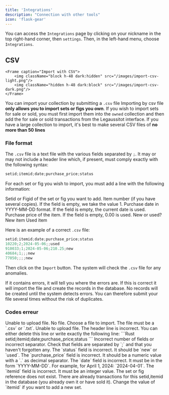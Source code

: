 ```yaml
---
title: 'Integrations'
description: "Connection with other tools"
icon: 'flask-gear'
---
```

You can access the `Integrations` page by clicking on your nickname in the top right-hand corner, then `settings`. Then, in the left-hand menu, choose `Integrations`.
## CSV
    <Frame caption="Import with CSV">
        <img className="block h-48 dark:hidden" src="/images/import-csv-light.png"/>
        <img className="hidden h-48 dark:block" src="/images/import-csv-dark.png"/>
    </Frame>

You can import your collection by submitting a `.csv` file
<Note>Importing by csv file **only allows you to import sets or figs you own**. If you wish to import sets for sale or sold, you must first import them into the `owned` collection and then add the for sale or sold transactions from the Legaussitot interface.</Note>
<Warning>If you have a large collection to import, it's best to make several CSV files of **no more than 50 lines**</Warning>
### File format
The `.csv` file is a text file with the various fields separated by `;`.
It may or may not include a header line which, if present, must comply exactly with the following syntax:
```Rust
setid;itemid;date;purchase_price;status
```
For each set or fig you wish to import, you must add a line with the following information:

<AccordionGroup>
  <Accordion icon="input-text" title="setid (or figid)">
    <ResponseField name="setid" type="text" required>
      Setid or Figid of the set or fig you want to add.
    </ResponseField>
  </Accordion>
  <Accordion icon="input-numeric" title="itemid">
    <ResponseField name="itemid" type="integer" default="1">
      Item number (if you have several copies). If the field is empty, we take the value 1.
    </ResponseField>
  </Accordion>
  <Accordion icon="calendar-days" title="date">
    <ResponseField name="date" type="date" default="now()">
      Purchase date in YYYY-MM-DD format. If the field is empty, the current date is used.
    </ResponseField>
  </Accordion>
   <Accordion icon="input-numeric" title="purchase_price">
    <ResponseField name="purchase_price" type="decimal" default="0.00">
      Purchase price of the item. If the field is empty, 0.00 is used.
    </ResponseField>
  </Accordion>
    <Accordion icon="list-dropdown" title="status">
      <ResponseField name="status" type="list" required>
        New or used?
        <Expandable title="properties">
          <ResponseField name="new" type="string">
            New item
          </ResponseField>
          <ResponseField name="used" type="string">
            Used item
          </ResponseField>
        </Expandable>
      </ResponseField>
    </Accordion>
  </AccordionGroup>

  Here is an example of a correct `.csv` file:
  ```Rust
setid;itemid;date;purchase_price;status
10220;2;2024-05-06;;used
910033;1;2024-05-06;210.25;new
40684;1;;;new
77050;;;;new
```
Then click on the `Import` button. The system will check the `.csv` file for any anomalies. 

If it contains errors, it will tell you where the errors are.
If this is correct it will import the file and create the records in the database.
<Note> No records will be created until the system detects errors. You can therefore submit your file several times without the risk of duplicates.</Note>

### Codes erreur
<AccordionGroup>
  <Accordion icon="circle-exclamation" title="ERROR 11">
    Unable to upload file.
  </Accordion>
    <Accordion icon="circle-exclamation" title="ERROR 12">
    No file.
    Choose a file to import.
  </Accordion>
    <Accordion icon="circle-exclamation" title="ERROR 13">
    The file must be a `.csv` or `.txt`.
  </Accordion>
    <Accordion icon="circle-exclamation" title="ERROR 14">
    Unable to upload file.
  </Accordion>
    <Accordion icon="circle-exclamation" title="ERROR 21">
    The header line is incorrect.
    You can either delete this line or write exactly the following line:
    ```Rust
    setid;itemid;date;purchase_price;status
    ```
  </Accordion>
    <Accordion icon="circle-exclamation" title="ERROR 31">
    Incorrect number of fields or incorrect separator.
    Check that fields are separated by `;` and that you haven't forgotten any.
  </Accordion>
    <Accordion icon="circle-exclamation" title="ERROR 32">
    The `status` field is incorrect. It should be `new` or `used`.
  </Accordion>
    <Accordion icon="circle-exclamation" title="ERROR 33">
    The `purchase_price` field is incorrect. It should be a numeric value with a `.` as decimal separator.
  </Accordion>
  <Accordion icon="circle-exclamation" title="ERROR 34">
    The `date` field is incorrect. It must be in the form `YYYY-MM-DD`. For example, for April 1, 2024: `2024-04-01`.
  </Accordion>
    <Accordion icon="circle-exclamation" title="ERROR 35">
    The `itemid` field is incorrect. It must be an integer value.
  </Accordion>
  <Accordion icon="circle-exclamation" title="ERROR 51">
    The set or fig reference does not exist.
  </Accordion>
    <Accordion icon="circle-exclamation" title="ERROR 71">
    There are already transactions for this setid,itemid in the database (you already own it or have sold it). Change the value of `itemid` if you want to add a new set.
  </Accordion>

</AccordionGroup>

